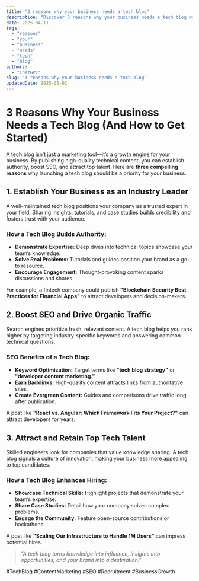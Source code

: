 ```yaml
---
title: "3 reasons why your business needs a tech blog"
description: "Discover 3 reasons why your business needs a tech blog with this in-depth guide, providing actionable insights and practical tips to boost your knowledge and results."
date: 2025-04-11
tags:
  - "reasons"
  - "your"
  - "business"
  - "needs"
  - "tech"
  - "blog"
authors:
  - "ChatGPT"
slug: "3-reasons-why-your-business-needs-a-tech-blog"
updatedDate: 2025-05-02
---
```


# 3 Reasons Why Your Business Needs a Tech Blog (And How to Get Started)  

A tech blog isn’t just a marketing tool—it’s a growth engine for your business. By publishing high-quality technical content, you can establish authority, boost SEO, and attract top talent. Here are **three compelling reasons** why launching a tech blog should be a priority for your business.  

## 1. Establish Your Business as an Industry Leader  

A well-maintained tech blog positions your company as a trusted expert in your field. Sharing insights, tutorials, and case studies builds credibility and fosters trust with your audience.  

### How a Tech Blog Builds Authority:  
- **Demonstrate Expertise:** Deep dives into technical topics showcase your team’s knowledge.  
- **Solve Real Problems:** Tutorials and guides position your brand as a go-to resource.  
- **Encourage Engagement:** Thought-provoking content sparks discussions and shares.  

For example, a fintech company could publish **"Blockchain Security Best Practices for Financial Apps"** to attract developers and decision-makers.  

## 2. Boost SEO and Drive Organic Traffic  

Search engines prioritize fresh, relevant content. A tech blog helps you rank higher by targeting industry-specific keywords and answering common technical questions.  

### SEO Benefits of a Tech Blog:  
- **Keyword Optimization:** Target terms like **"tech blog strategy"** or **"developer content marketing."**  
- **Earn Backlinks:** High-quality content attracts links from authoritative sites.  
- **Create Evergreen Content:** Guides and comparisons drive traffic long after publication.  

A post like **"React vs. Angular: Which Framework Fits Your Project?"** can attract developers for years.  

## 3. Attract and Retain Top Tech Talent  

Skilled engineers look for companies that value knowledge sharing. A tech blog signals a culture of innovation, making your business more appealing to top candidates.  

### How a Tech Blog Enhances Hiring:  
- **Showcase Technical Skills:** Highlight projects that demonstrate your team’s expertise.  
- **Share Case Studies:** Detail how your company solves complex problems.  
- **Engage the Community:** Feature open-source contributions or hackathons.  

A post like **"Scaling Our Infrastructure to Handle 1M Users"** can impress potential hires.  

> _"A tech blog turns knowledge into influence, insights into opportunities, and your brand into a destination."_  

#TechBlog #ContentMarketing #SEO #Recruitment #BusinessGrowth